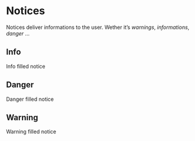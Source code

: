 
<Meta title="Components/Notices" />

# Notices

Notices deliver informations to the user. Wether it’s _warnings_, _informations_, _danger_ …

## Info

<Preview>
  <div className="p-notice--info">Info filled notice</div>
</Preview>

## Danger

<Preview>
  <div className="p-notice--danger">Danger filled notice</div>
</Preview>

## Warning

<Preview>
  <div className="p-notice--warning">Warning filled notice</div>
</Preview>
